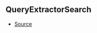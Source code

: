 ## QueryExtractorSearch



- [Source](https://github.com/Androz2091/discord-player/blob/28ec2ed/packages/discord-player/src/types/types.ts#L214)